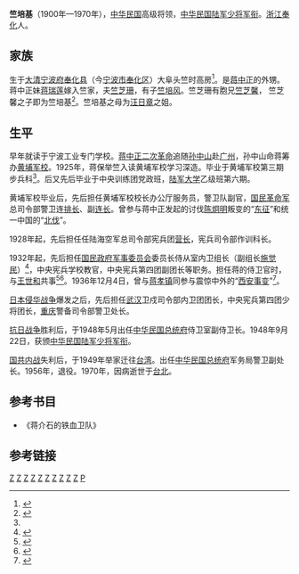 '''竺培基'''（1900年—1970年），[[中华民国|中华民国]]高级将领，[[中华民国陆军|中华民国陆军]][[少将|少将]][[军衔|军衔]]。[[浙江|浙江]][[奉化|奉化]]人。

==家族==

生于[[大清|大清]][[宁波府|宁波府]][[奉化县|奉化县]]（今[[宁波市|宁波市]][[奉化区|奉化区]]）大阜头竺时高房<ref name="黄埔军校 竺培基">{{cite web|url=http://www.hpwhyj.com/shujuku/huangpushishengminglu/2012/0607/2464.html|title=黄埔师生名录 竺培基|publisher=黄埔文化研究网|author=|date=|accessdate=2013年3月28日|language=zh-hans}}{{dead link|date=2018年4月 |bot=InternetArchiveBot |fix-attempted=yes }}</ref>。是[[蒋中正|蒋中正]]的外甥。蒋中正妹[[蒋瑞莲|蒋瑞莲]]嫁入竺家，夫[[竺芝珊|竺芝珊]]，有子[[竺培风|竺培风]]。竺芝珊有胞兄[[竺芝馨|竺芝馨]]， 竺芝馨之子即为竺培基<ref name="蒋介石兄弟姐妹">{{cite web|url=http://fhnews.cnnb.com.cn/gb/node2/node472/node991/node992/userobject1ai42642.html|title=蒋介石的兄弟姐妹|publisher=奉化新闻网|author=责任编辑：陈礼明|date=2006年5月26日|accessdate=2013年3月28日|language=zh-hans}}{{dead link|date=2018年4月 |bot=InternetArchiveBot |fix-attempted=yes }}</ref>。竺培基之母为[[汪日章|汪日章]]之姐。

==生平==

早年就读于宁波工业专门学校。[[蒋中正|蒋中正]][[二次革命|二次革命]]追随[[孙中山|孙中山]]赴[[广州|广州]]，孙中山命蒋筹办[[黄埔军校|黄埔军校]]。1925年，蒋保举竺入读黄埔军校学习深造。毕业于黄埔军校第三期步兵科<ref name="黄埔军校 竺培基"/>。后又先后毕业于中央训练团党政班，[[陆军大学|陆军大学]]乙级班第六期。

黄埔军校毕业后，先后担任黄埔军校校长办公厅服务员，警卫队副官，[[国民革命军|国民革命军]]总司令部警卫连[[排长|排长]]、副[[连长|连长]]。曾参与蒋中正发起的讨伐[[陈炯明|陈炯明]]叛变的“[[东征|东征]]”和统一中国的“[[北伐|北伐]]”。

1928年起，先后担任任陆海空军总司令部宪兵团[[营长|营长]]，宪兵司令部作训科长。

1932年起，先后担任[[国民政府军事委员会|国民政府军事委员会]]委员长侍从室内卫组长（副组长[[施觉民|施觉民]]）<ref name="项德颐">{{cite web |url=http://www.rwabc.com/diqurenwu/rw_detail.asp?people_id=14190&id=25217 |title=蒋介石在大陆最后一个侍卫官往事漫忆 |publisher=人物ABC |author=作者：文楚 出处：《档案春秋》 |date=上传日期： (2007-8-23 13:56:15) |accessdate=2013年3月28日 |language=zh-hans }}{{dead link|date=2018年4月 |bot=InternetArchiveBot |fix-attempted=yes }}</ref>，中央宪兵学校教官，中央宪兵第四团副团长等职务。担任蒋的侍卫官时，与[[王世和|王世和]]共事<ref name="宋美龄">{{cite web|url=http://book.news.sina.com.cn/longbook/1090289186_jiangjieshi/13.shtml|title=最后的蒋夫人宋美龄(3)(图)|publisher=[[新浪|新浪]]读书|author=连载：《蒋介石家族的女人们》 出版社：[[团结出版社|团结出版社]] 作者：赵宏|date=|accessdate=2013年3月28日|language=zh-hans|deadurl=yes|archiveurl=https://web.archive.org/web/20070903105930/http://book.news.sina.com.cn/longbook/1090289186_jiangjieshi/13.shtml|archivedate=2007年9月3日}}</ref><ref name="美齡宮">{{cite web|url=http://tw.people.com.cn/BIG5/62975/62976/10139702.html |title=蔣介石為愛妻宋美齡建三層別墅美齡宮(圖) |publisher=來源：[[人民網|人民網]]—台灣頻道 |author=團結出版社授權人民網台灣頻道選載 |date=2009年9月29日 |accessdate=2013年3月28日 |language=zh-hant}}</ref>。1936年12月4日，曾与[[蒋孝镇|蒋孝镇]]同参与震惊中外的“[[西安事变|西安事变]]”<ref name="西安事变">{{cite web|url=http://vip.book.sina.com.cn/book/chapter_198250_166479.html |title=破釜沉舟（4）_西安事变新探 |publisher=文化读书频道_[[新浪网|新浪网]] |author=杨奎松 |date=2012年3月19日 |accessdate=2013年3月28日 |language=zh-hans}}</ref>。

[[日本侵华战争|日本侵华战争]]爆发之后，先后担任[[武汉|武汉]]卫戍司令部内卫团团长，中央宪兵第四团少将团长，[[重庆|重庆]]警备司令部警卫处长。

[[抗日战争|抗日战争]]胜利后，于1948年5月出任[[中华民国总统府|中华民国总统府]]侍卫室副侍卫长。1948年9月22日，获颁[[中华民国陆军|中华民国陆军]][[少将|少将]][[军衔|军衔]]。

[[国共内战|国共内战]]失利后，于1949年举家迁往[[台湾|台湾]]。出任[[中华民国总统府|中华民国总统府]]军务局警卫副处长。1956年，退役。1970年，因病逝世于[[台北|台北]]。

==参考书目==
* 《蒋介石的铁血卫队》

==参考链接==
{{reflist}}

[[Category:奉化人|Z]]
[[Category:蔣氏家族|Z]]
[[Category:1900年出生|Z]]
[[Category:1970年逝世|Z]]
[[Category:中華民國陸軍少將|Z]]
[[Category:中國第二次世界大戰人物|Z]]
[[Category:中華民國大陸時期軍事人物|Z]]
[[Category:中國國民黨黨員|Z]]
[[Category:中華民國陸軍軍官學校校友|Z]]
[[Category:台灣戰後寧波移民|Z]]
[[Category:竺姓|P]]